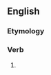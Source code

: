 ==English==

===Etymology===
{{suffix|stole|est|lang=en}}

===Verb===
{{head|en|verb form|cat2=verb simple past forms|cat3=second-person singular forms}}

# {{label|en|archaic}} {{second-person singular past of|steal|lang=en}}